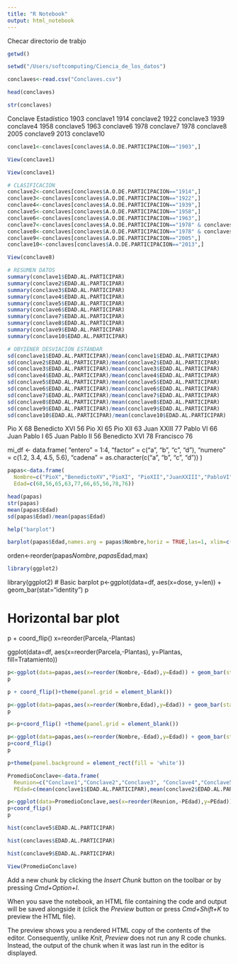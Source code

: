 ```yaml
---
title: "R Notebook"
output: html_notebook
---
```


Checar directorio de trabjo

```r
getwd()
```

```r

setwd("/Users/softcomputing/Ciencia_de_los_datos")
```

```r
conclaves<-read.csv("Conclaves.csv")
```


```r
head(conclaves)
```

```r
str(conclaves)
```

Conclave	Estadístico
1903	    conclave1
1914	    conclave2
1922	    conclave3
1939	    conclave4
1958	    conclave5
1963	    conclave6
1978	    conclave7
1978	   conclave8
2005	    conclave9
2013	    conclave10

```r
conclave1<-conclaves[conclaves$A.O.DE.PARTICIPACION=="1903",]
```

```r
View(conclave1)
```
```r
View(conclave1)
```

```r
# CLASIFICACIÓN
conclave2<-conclaves[conclaves$A.O.DE.PARTICIPACION=="1914",]
conclave3<-conclaves[conclaves$A.O.DE.PARTICIPACION=="1922",]
conclave4<-conclaves[conclaves$A.O.DE.PARTICIPACION=="1939",]
conclave5<-conclaves[conclaves$A.O.DE.PARTICIPACION=="1958",]
conclave6<-conclaves[conclaves$A.O.DE.PARTICIPACION=="1963",]
conclave7<-conclaves[conclaves$A.O.DE.PARTICIPACION=="1978" & conclaves$NOMBRE.DEL.CARDENAL!="John Joseph Wright",]
conclave8<-conclaves[conclaves$A.O.DE.PARTICIPACION=="1978" & conclaves$NOMBRE.DEL.CARDENAL!="Albino Luciani",]
conclave9<-conclaves[conclaves$A.O.DE.PARTICIPACION=="2005",]
conclave10<-conclaves[conclaves$A.O.DE.PARTICIPACION=="2013",]
```


```r
View(conclave8)
```


```r
# RESUMEN DATOS
summary(conclave1$EDAD.AL.PARTICIPAR)
summary(conclave2$EDAD.AL.PARTICIPAR)
summary(conclave3$EDAD.AL.PARTICIPAR)
summary(conclave4$EDAD.AL.PARTICIPAR)
summary(conclave5$EDAD.AL.PARTICIPAR)
summary(conclave6$EDAD.AL.PARTICIPAR)
summary(conclave7$EDAD.AL.PARTICIPAR)
summary(conclave8$EDAD.AL.PARTICIPAR)
summary(conclave9$EDAD.AL.PARTICIPAR)
summary(conclave10$EDAD.AL.PARTICIPAR)
```
```r
# OBYIENER DESVIACIÓN ESTÁNDAR
sd(conclave1$EDAD.AL.PARTICIPAR)/mean(conclave1$EDAD.AL.PARTICIPAR)
sd(conclave2$EDAD.AL.PARTICIPAR)/mean(conclave2$EDAD.AL.PARTICIPAR)
sd(conclave3$EDAD.AL.PARTICIPAR)/mean(conclave3$EDAD.AL.PARTICIPAR)
sd(conclave4$EDAD.AL.PARTICIPAR)/mean(conclave4$EDAD.AL.PARTICIPAR)
sd(conclave5$EDAD.AL.PARTICIPAR)/mean(conclave5$EDAD.AL.PARTICIPAR)
sd(conclave6$EDAD.AL.PARTICIPAR)/mean(conclave6$EDAD.AL.PARTICIPAR)
sd(conclave7$EDAD.AL.PARTICIPAR)/mean(conclave7$EDAD.AL.PARTICIPAR)
sd(conclave8$EDAD.AL.PARTICIPAR)/mean(conclave8$EDAD.AL.PARTICIPAR)
sd(conclave9$EDAD.AL.PARTICIPAR)/mean(conclave9$EDAD.AL.PARTICIPAR)
sd(conclave10$EDAD.AL.PARTICIPAR)/mean(conclave10$EDAD.AL.PARTICIPAR)
```


Pio X 68
Benedicto XVI 56
Pio XI 65
Pio XII 63
Juan XXIII 77
Pablo VI 66
Juan Pablo I 65
Juan Pablo II 56
Benedicto XVI 78
Francisco 76



mi_df <- data.frame(
  "entero" = 1:4, 
  "factor" = c("a", "b", "c", "d"), 
  "numero" = c(1.2, 3.4, 4.5, 5.6),
  "cadena" = as.character(c("a", "b", "c", "d"))
)
```r
papas<-data.frame(
  Nombre=c("PioX","BenedictoXV","PioXI", "PioXII","JuanXXIII","PabloVI","Juan PabloI","Juan PabloII","BenedictoXVI","Francisco"),
  Edad=c(68,56,65,63,77,66,65,56,78,76))
```

```r
head(papas)
str(papas)
mean(papas$Edad)
sd(papas$Edad)/mean(papas$Edad)
```

```r
help("barplot")
```


```r

barplot(papas$Edad,names.arg = papas$Nombre,horiz = TRUE,las=1, xlim=c(0, 80))
```

orden<-reorder(papas$Nombre,papas$Edad,max)
```r
library(ggplot2)
```

library(ggplot2)
# Basic barplot
p<-ggplot(data=df, aes(x=dose, y=len)) +
  geom_bar(stat="identity")
p
   
# Horizontal bar plot
p + coord_flip()
x=reorder(Parcela,-Plantas)


ggplot(data=df, aes(x=reorder(Parcela,-Plantas), y=Plantas, fill=Tratamiento)) 

```r

p<-ggplot(data=papas,aes(x=reorder(Nombre,-Edad),y=Edad)) + geom_bar(stat="identity",position="dodge")+theme(panel.grid = element_blank())
p

```



```r
p + coord_flip()+theme(panel.grid = element_blank())
```


```r
p<-ggplot(data=papas,aes(x=reorder(Nombre,Edad),y=Edad)) + geom_bar(stat="identity",position="dodge")
p
```

```r
p<-p+coord_flip() +theme(panel.grid = element_blank())
```

```r
p<-ggplot(data=papas,aes(x=reorder(Nombre,-Edad),y=Edad)) + geom_bar(stat="identity",position="dodge")
p+coord_flip()
p
```
```r
p+theme(panel.background = element_rect(fill = 'white'))
```

```r

PromedioConclave<-data.frame(
  Reunion=c("Conclave1","Conclave2","Conclave3", "Conclave4","Conclave5","Conclave6","Conclave7","Conclave8","Conclave9","Conclave10"),
  PEdad=c(mean(conclave1$EDAD.AL.PARTICIPAR),mean(conclave2$EDAD.AL.PARTICIPAR),mean(conclave3$EDAD.AL.PARTICIPAR),mean(conclave4$EDAD.AL.PARTICIPAR),mean(conclave5$EDAD.AL.PARTICIPAR),mean(conclave6$EDAD.AL.PARTICIPAR),mean(conclave7$EDAD.AL.PARTICIPAR),mean(conclave8$EDAD.AL.PARTICIPAR),mean(conclave9$EDAD.AL.PARTICIPAR),mean(conclave10$EDAD.AL.PARTICIPAR)))

```

```r
p<-ggplot(data=PromedioConclave,aes(x=reorder(Reunion,-PEdad),y=PEdad)) + geom_bar(stat="identity",position="dodge")
p+coord_flip()
p
```
```r
hist(conclave5$EDAD.AL.PARTICIPAR)
```
```r
hist(conclaves$EDAD.AL.PARTICIPAR)
```

```r
hist(conclave9$EDAD.AL.PARTICIPAR)
```


```r
View(PromedioConclave)
```

Add a new chunk by clicking the *Insert Chunk* button on the toolbar or by pressing *Cmd+Option+I*.

When you save the notebook, an HTML file containing the code and output will be saved alongside it (click the *Preview* button or press *Cmd+Shift+K* to preview the HTML file). 

The preview shows you a rendered HTML copy of the contents of the editor. Consequently, unlike *Knit*, *Preview* does not run any R code chunks. Instead, the output of the chunk when it was last run in the editor is displayed.


